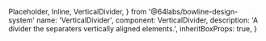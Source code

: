   Placeholder,
  Inline,
  VerticalDivider,
} from '@64labs/bowline-design-system'
  name: 'VerticalDivider',
  component: VerticalDivider,
  description: 'A divider the separaters vertically aligned elements.',
  inheritBoxProps: true,
}

<Showcase>
  <Inline>
    <Placeholder height={40} width={40} />
    <VerticalDivider size="large" tone="brand" />
    <Placeholder height={40} width={40} />
    <VerticalDivider size="large" tone="brand" />
    <Placeholder height={40} width={40} />
  </Inline>
</Showcase>
